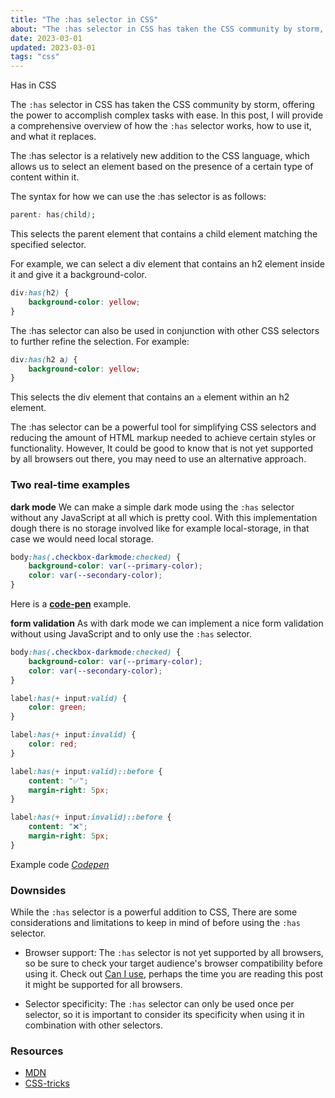 ```yaml
---
title: "The :has selector in CSS"
about: "The :has selector in CSS has taken the CSS community by storm, offering the power to accomplish complex tasks with ease. In this post, I will provide a comprehensive overview of how the :has selector works, how to use it, and what it replaces."
date: 2023-03-01
updated: 2023-03-01
tags: "css"
---
```


Has in CSS

The `:has` selector in CSS has taken the CSS community by storm, offering the power to accomplish complex tasks with ease. In this post, I will provide a comprehensive overview of how the `:has` selector works, how to use it, and what it replaces.

The :has selector is a relatively new addition to the CSS language, which allows us to select an element based on the presence of a certain type of content within it.

The syntax for how we can use the :has selector is as follows:

```css
parent: has(child);
```

This selects the parent element that contains a child element matching the specified selector.

For example, we can select a div element that contains an h2 element inside it and give it a background-color.

```css showLineNumbers
div:has(h2) {
	background-color: yellow;
}
```

The :has selector can also be used in conjunction with other CSS selectors to further refine the selection. For example:

```css showLineNumbers
div:has(h2 a) {
	background-color: yellow;
}
```

This selects the div element that contains an `a` element within an h2 element.

The :has selector can be a powerful tool for simplifying CSS selectors and reducing the amount of HTML markup needed to achieve certain styles or functionality. However,
It could be good to know that is not yet supported by all browsers out there, you may need to use an alternative approach.

### Two real-time examples

**dark mode**
We can make a simple dark mode using the `:has` selector without any JavaScript at all which is pretty cool.
With this implementation dough there is no storage involved like for example local-storage, in that case we would need local storage.

```css showLineNumbers
body:has(.checkbox-darkmode:checked) {
	background-color: var(--primary-color);
	color: var(--secondary-color);
}
```

Here is a **[code-pen](https://codepen.io/legionista1994/pen/yLxaLRb)** example.

**form validation**
As with dark mode we can implement a nice form validation without using JavaScript and to only use the `:has` selector.

```css showLineNumbers
body:has(.checkbox-darkmode:checked) {
	background-color: var(--primary-color);
	color: var(--secondary-color);
}

label:has(+ input:valid) {
	color: green;
}

label:has(+ input:invalid) {
	color: red;
}

label:has(+ input:valid)::before {
	content: "✅";
	margin-right: 5px;
}

label:has(+ input:invalid)::before {
	content: "❌";
	margin-right: 5px;
}
```

Example code _[Codepen](https://codepen.io/legionista1994/pen/NWLdVdg)_

### Downsides

While the `:has` selector is a powerful addition to CSS,
There are some considerations and limitations to keep in mind of before using the `:has` selector.

- Browser support: The `:has` selector is not yet supported by all browsers, so be sure to check your target audience's browser compatibility before using it. Check out [Can I use](https://caniuse.com/css-has), perhaps the time you are reading this post it might be supported for all browsers.

- Selector specificity: The `:has` selector can only be used once per selector, so it is important to consider its specificity when using it in combination with other selectors.

### Resources

- [MDN](https://developer.mozilla.org/en-US/docs/Web/CSS/:has)
- [CSS-tricks](https://css-tricks.com/the-css-has-selector/)
